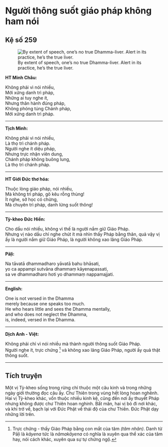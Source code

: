 # Người thông suốt giáo pháp không ham nói {- #nguoi-thong-suot-giao-phap-khong-ham-noi}

## Kệ số 259 {- #ke-so-259}

![By extent of speech, one’s no true Dhamma-liver. Alert in its practice, he’s the true liver.](images/kinh-phap-cu-ke-so-259-dhammapada-verse-259.jpg){fig-align="center" .lightbox}

**HT Minh Châu:**

Không phải vì nói nhiều,  
Mới xứng danh trì pháp,  
Những ai tuy nghe ít,  
Nhưng thân hành đúng pháp,  
Không phóng túng Chánh pháp,  
Mới xứng danh trì pháp.  

<hr class="divider">

**Tịch Minh:**

Không phải vì nói nhiều,  
Là thọ trì chánh pháp.  
Người nghe ít diệu pháp,  
Nhưng trực nhận viên dung,  
Chánh pháp không buông lung,  
Là thọ trì chánh pháp.  

<hr class="divider">

**HT Giới Đức thơ hóa:**

Thuộc lòng giáo pháp, nói nhiều,  
Mà không trì pháp, gõ kêu rỗng thùng!  
Ít nghe, sở học có chừng,  
Mà chuyên trì pháp, danh lừng suốt thông!  

<hr class="divider">

**Tỳ-kheo Đức Hiền:**

Cho dầu nói nhiều, không vì thế là người nắm giữ Giáo Pháp.  
Nhưng vị nào dầu chỉ nghe chút ít mà nhìn thấy Pháp bằng thân, quả vậy vị ấy là người nắm giữ Giáo Pháp, là người không xao lãng Giáo Pháp.  

<hr class="divider">

**Pāḷi:**

Na tāvatā dhammadharo yāvatā bahu bhāsati,  
yo ca appampi sutvāna dhammaṃ kāyenapassati,  
sa ve dhammadharo hoti yo dhammaṃ nappamajjati.  

<hr class="divider">

**English:**

One is not versed in the Dhamma  
merely because one speaks too much.  
He who hears little and sees the Dhamma mentally,  
and who does not neglect the Dhamma,  
is, indeed, versed in the Dhamma.  

<hr class="divider">

**Dịch Anh - Việt:**

Không phải chỉ vì nói nhiều mà thành người thông suốt Giáo Pháp.  
Người nghe ít, trực chứng [^1] và không xao lãng Giáo Pháp, người ấy quả thật thông suốt.  

<hr class="divider">

## Tích truyện {- #tich-truyen}

Một vị Tỳ-kheo sống trong rừng chỉ thuộc một câu kinh và trong những ngày giới thường đọc câu ấy. Chư Thiên trong vùng hết lòng hoan nghênh. Hai vị Tỳ-kheo khác, vốn thuộc nhiều kinh kệ, cũng đến nơi ấy thuyết Pháp nhưng không được chư Thiên hoan nghinh. Bất mãn, hai vị bỏ đi nơi khác, và khi trở về, bạch lại với Ðức Phật về thái độ của chư Thiên. Ðức Phật dạy những lời trên.

[^1]: Trực chứng - thấy Giáo Pháp bằng con mắt của tâm *(tâm nhãn)*. Danh từ Pāḷi là *kāyena* tức là *nāmakāyena* có nghĩa là xuyên qua thể xác của tâm hay, nói cách khác, xuyên qua sự tự chứng ngộ.
